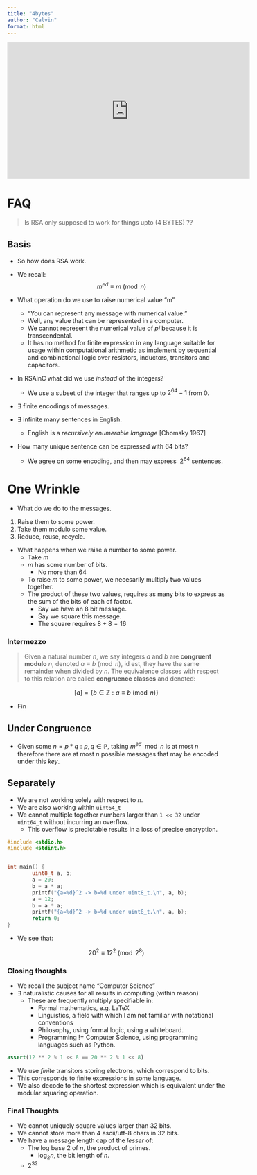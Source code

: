 ```yaml
---
title: "4bytes"
author: "Calvin"
format: html
---
```


<iframe width="560" height="315" src="https://www.youtube.com/embed/ddZjuwji4MY?si=8qVzI4IZbaA1-oPY" title="YouTube video player" frameborder="0" allow="accelerometer; autoplay; clipboard-write; encrypted-media; gyroscope; picture-in-picture; web-share" referrerpolicy="strict-origin-when-cross-origin" allowfullscreen></iframe>

# FAQ

> Is RSA only supposed to work for things upto (4 BYTES) ??

## Basis

- So how does RSA work.
- We recall:
$$
m^{ed} \equiv m \pmod{n}
$$

- What operation do we use to raise numerical value "m"
    - "You can represent any message with numerical value."
    - Well, any value that can be represented in a computer.
    - We cannot represent the numerical value of $pi$ because it is transcendental.
    - It has no method for finite expression in any language suitable for usage within computational arithmetic as implement by sequential and combinational logic over resistors, inductors, transitors and capacitors.

- In RSAinC what did we use *instead* of the integers?
    - We use a subset of the integer that ranges up to $2^64 - 1$ from $0$.
- $\exists$ finite encodings of messages.
- $\exists$ infinite many sentences in English.
    - English is a *recursively enumerable language* [Chomsky 1967]
- How many unique sentence can be expressed with 64 bits?
    - We agree on some encoding, and then may express $~2^{64}$ sentences.

# One Wrinkle

- What do we do to the messages.

1. Raise them to some power.
2. Take them modulo some value.
3. Reduce, reuse, recycle.

- What happens when we raise a number to some power.
    - Take $m$
    - $m$ has some number of bits.
        - No more than 64
    - To raise $m$ to some power, we necesarily multiply two values together.
    - The product of these two values, requires as many bits to express as the sum of the bits of each of factor.
        - Say we have an $8$ bit message.
        - Say we square this message.
        - The square requires $8 + 8 = 16$

### Intermezzo

> Given a natural number $n$, we say integers $a$ and $b$ are **congruent modulo**  $n$, denoted $a \equiv b \pmod{n}$, id est, they have the same remainder when divided by $n$. The equivalence classes with respect to this relation are called **congruence classes** and denoted:

$$
[a] = \{b \in \mathbb{Z} : a \equiv b \pmod{n}\}
$$

- Fin

## Under Congruence

- Given some $n = p * q : p, q \in \mathbb{P}$, taking $m^{ed} \mod{n}$ is at most $n$ therefore there are at most $n$ possible messages that may be encoded under this *key*.

## Separately

- We are not working solely with respect to $n$.
- We are also working within `uint64_t`
- We cannot multiple together numbers larger than `1 << 32` under `uint64_t` without incurring an overflow.
    - This overflow is predictable results in a loss of precise encryption.
    
```.C
#include <stdio.h>
#include <stdint.h>


int main() {
        uint8_t a, b;
        a = 20;
        b = a * a;
        printf("{a=%d}^2 -> b=%d under uint8_t.\n", a, b);
        a = 12;
        b = a * a;
        printf("{a=%d}^2 -> b=%d under uint8_t.\n", a, b);
        return 0;
}
```

- We see that:

$$
20^2 \equiv 12^2 \pmod{2^8}
$$

### Closing thoughts

- We recall the subject name "Computer Science"
- $\exists$ naturalistic causes for all results in computing (within reason)
    - These are frequently multiply specifiable in:
        - Formal mathematics, e.g. LaTeX
        - Linguistics, a field with which I am not familiar with notational conventions
        - Philosophy, using formal logic, using a whiteboard.
        - Programming != Computer Science, using programming languages such as Python.

```python
assert(12 ** 2 % 1 << 8 == 20 ** 2 % 1 << 8)
```

- We use *finite* transitors storing electrons, which correspond to bits.
- This corresponds to finite expressions in some language.
- We also decode to the shortest expression which is equivalent under the modular squaring operation.

### Final Thoughts

- We cannot uniquely square values larger than 32 bits.
- We cannot store more than 4 ascii/utf-8 chars in 32 bits.
- We have a message length cap of the *lesser* of:
    - The log base 2 of $n$, the product of primes.
        - $\log_2{n}$, the bit length of $n$.
    - $2^{32}$
